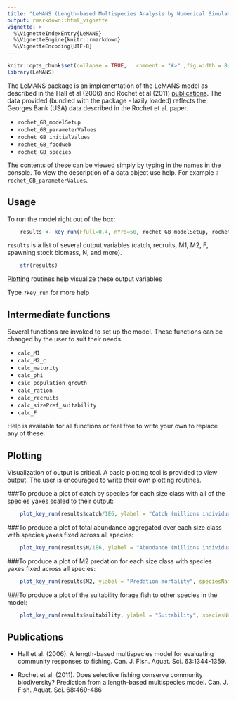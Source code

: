 ```yaml
---
title: "LeMANS (Length-based Multispecies Analysis by Numerical Simulation)"
output: rmarkdown::html_vignette
vignette: >
  %\VignetteIndexEntry{LeMANS}
  %\VignetteEngine{knitr::rmarkdown}
  %\VignetteEncoding{UTF-8}
---
```


```r
knitr::opts_chunk$set(collapse = TRUE,   comment = "#>" ,fig.width = 8, fig.height = 8,fig.align="center")
library(LeMANS)
```


The LeMANS package is an implementation of the LeMANS model as described in the Hall et al (2006) and Rochet et al (2011) [publications](#pubs). The data provided (bundled with the package - lazily loaded) reflects the Georges Bank (USA) data described in the Rochet et al. paper.

* `rochet_GB_modelSetup`
* `rochet_GB_parameterValues`
* `rochet_GB_initialValues`
* `rochet_GB_foodweb`
* `rochet_GB_species`


The contents of these can be viewed simply by typing in the names in the console. To view the description of a data object use help. For example `?rochet_GB_parameterValues`.

## Usage

To run the model right out of the box:
```r
    results <- key_run(Ffull=0.4, nYrs=50, rochet_GB_modelSetup, rochet_GB_parameterValues, rochet_GB_initialValues, rochet_GB_foodweb, rochet_GB_species)

```


`results` is a list of several output variables (catch, recruits, M1, M2, F, spawning stock biomass, N, and more).

```r
    str(results)
```

[Plotting](#plotting) routines help visualize these output variables

Type `?key_run` for more help 

## Intermediate functions

Several functions are invoked to set up the model. These functions can be changed by the user to suit their needs.

* `calc_M1`
* `calc_M2_c`
* `calc_maturity`
* `calc_phi`
* `calc_population_growth`
* `calc_ration`
* `calc_recruits`
* `calc_sizePref_suitability`
* `calc_F`

Help is available for all functions or feel free to write your own to replace any of these.

## Plotting {#plotting}

Visualization of output is critical. A basic plotting tool is provided to view output. The user is encouraged to write their own plotting routines.

###To produce a plot of catch by species for each size class with all of the species yaxes scaled to their output:
```r
    plot_key_run(results$catch/1E6, ylabel = "Catch (millions individuals)", speciesNames=rochet_GB_species, scales="free")

```


###To produce a plot of total abundance aggregated over each size class with species yaxes fixed across all species:
```r
    plot_key_run(results$N/1E6, ylabel = "Abundance (millions individuals)", is.aggregated=T, speciesNames=rochet_GB_species, scales="free")

```


###To produce a plot of M2 predation for each size class with species yaxes fixed across all species:
```r
    plot_key_run(results$M2, ylabel = "Predation mortality", speciesNames=rochet_GB_species, scales="fixed")

```

###To produce a plot of the suitability forage fish to other species in the model:
```r
    plot_key_run(results$suitability, ylabel = "Suitability", speciesNames = rochet_GB_species, scales="free",speciesSuitability = "Forage fish",predOrPrey = "prey")

```


## Publications {#pubs}

* Hall et al. (2006). A length-based multispecies model for evaluating community responses to fishing. Can. J. Fish. Aquat. Sci. 63:1344-1359.

 * Rochet et al. (2011). Does selective fishing conserve community biodiversity? Prediction from a length-based multispecies model. Can. J. Fish. Aquat. Sci. 68:469-486


